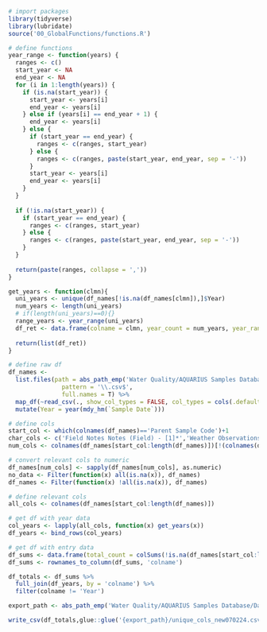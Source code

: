 ```r
# import packages
library(tidyverse)
library(lubridate)
source('00_GlobalFunctions/functions.R')

# define functions
year_range <- function(years) {
  ranges <- c()
  start_year <- NA
  end_year <- NA
  for (i in 1:length(years)) {
    if (is.na(start_year)) {
      start_year <- years[i]
      end_year <- years[i]
    } else if (years[i] == end_year + 1) {
      end_year <- years[i]
    } else {
      if (start_year == end_year) {
        ranges <- c(ranges, start_year)
      } else {
        ranges <- c(ranges, paste(start_year, end_year, sep = '-'))
      }
      start_year <- years[i]
      end_year <- years[i]
    }
  }
  
  if (!is.na(start_year)) {
    if (start_year == end_year) {
      ranges <- c(ranges, start_year)
    } else {
      ranges <- c(ranges, paste(start_year, end_year, sep = '-'))
    }
  }
  
  return(paste(ranges, collapse = ','))
}

get_years <- function(clmn){
  uni_years <- unique(df_names[!is.na(df_names[clmn]),]$Year)
  num_years <- length(uni_years)
  # if(length(uni_years)==0){}
  range_years <- year_range(uni_years)
  df_ret <- data.frame(colname = clmn, year_count = num_years, year_range = range_years)
  
  return(list(df_ret))
}
```

```r
# define raw df
df_names <-
  list.files(path = abs_path_emp('Water Quality/AQUARIUS Samples Database/Database Migration/Corrected WDL Data'),
               pattern = '\\.csv$',
               full.names = T) %>%
  map_df(~read_csv(., show_col_types = FALSE, col_types = cols(.default = 'c'))) %>%
  mutate(Year = year(mdy_hm(`Sample Date`)))

# define cols
start_col <- which(colnames(df_names)=='Parent Sample Code')+1
char_cols <- c('Field Notes Notes (Field) - [1]*','Weather Observations Weather Observations - [1]*')
num_cols <- colnames(df_names[start_col:length(df_names)])[!(colnames(df_names[start_col:length(df_names)]) %in% char_cols)]

# convert relevant cols to numeric
df_names[num_cols] <- sapply(df_names[num_cols], as.numeric)
no_data <- Filter(function(x) all(is.na(x)), df_names)
df_names <- Filter(function(x) !all(is.na(x)), df_names)

# define relevant cols
all_cols <- colnames(df_names[start_col:length(df_names)])

# get df with year data
col_years <- lapply(all_cols, function(x) get_years(x))
df_years <- bind_rows(col_years)

# get df with entry data
df_sums <- data.frame(total_count = colSums(!is.na(df_names[start_col:length(df_names)])))
df_sums <- rownames_to_column(df_sums, 'colname')

df_totals <- df_sums %>%
  full_join(df_years, by = 'colname') %>%
  filter(colname != 'Year')
```

```r
export_path <- abs_path_emp('Water Quality/AQUARIUS Samples Database/Database Migration')

write_csv(df_totals,glue::glue('{export_path}/unique_cols_new070224.csv'))
```